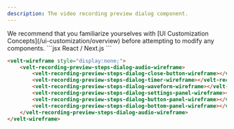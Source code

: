 ```yaml
---
description: The video recording preview dialog component.
---
```


<Note>
We recommend that you familiarize yourselves with [UI Customization Concepts](/ui-customization/overview) before attempting to modify any components.
</Note>


<RequestExample>
```jsx React / Next.js
<VeltWireframe>
    <VeltRecordingPreviewStepsDialogWireframe.Audio>
        <VeltRecordingPreviewStepsDialogWireframe.Audio.CloseButton />
        <VeltRecordingPreviewStepsDialogWireframe.Audio.Timer />
        <VeltRecordingPreviewStepsDialogWireframe.Audio.Waveform />
        <VeltRecordingPreviewStepsDialogWireframe.Audio.SettingsPanel />
        <VeltRecordingPreviewStepsDialogWireframe.Audio.ButtonPanel />
        <VeltRecordingPreviewStepsDialogWireframe.Audio.BottomPanel />
    </VeltRecordingPreviewStepsDialogWireframe.Audio>
</VeltWireframe>
```

```HTML HTML
<velt-wireframe style="display:none;">
    <velt-recording-preview-steps-dialog-audio-wireframe>
        <velt-recording-preview-steps-dialog-close-button-wireframe></velt-recording-preview-steps-dialog-close-button-wireframe>
        <velt-recording-preview-steps-dialog-timer-wireframe></velt-recording-preview-steps-dialog-timer-wireframe>
        <velt-recording-preview-steps-dialog-waveform-wireframe></velt-recording-preview-steps-dialog-waveform-wireframe>
        <velt-recording-preview-steps-dialog-settings-panel-wireframe></velt-recording-preview-steps-dialog-settings-panel-wireframe>
        <velt-recording-preview-steps-dialog-button-panel-wireframe></velt-recording-preview-steps-dialog-button-panel-wireframe>
        <velt-recording-preview-steps-dialog-bottom-panel-wireframe></velt-recording-preview-steps-dialog-bottom-panel-wireframe>
    </velt-recording-preview-steps-dialog-audio-wireframe>
</velt-wireframe>
```
</RequestExample>

